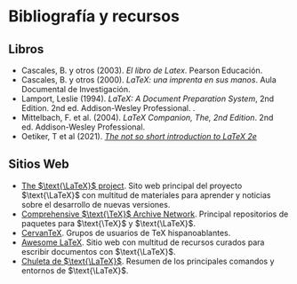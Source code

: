 # Bibliografía y recursos {.unnumbered}

<!-- ::: {#refs}
::: -->

## Libros

- Cascales, B. y otros (2003). _El libro de Latex_. Pearson Educación.
- Cascales, B. y otros (2000). _LaTeX: una imprenta en sus manos_. Aula Documental de Investigación.
- Lamport, Leslie (1994). _LaTeX: A Document Preparation System_, 2nd Edition. 2nd ed. Addison-Wesley Professional. .
- Mittelbach, F. et al. (2004). _LaTeX Companion, The, 2nd Edition_. 2nd ed. Addison-Wesley Professional.
- Oetiker, T et al (2021). [_The not so short introduction to LaTeX 2e_](https://tobi.oetiker.ch/lshort/lshort.pdf)

## Sitios Web

- [The $\text{\LaTeX}$ project](https://www.latex-project.org/). Sito web principal del proyecto $\text{\LaTeX}$ con multitud de materiales para aprender y noticias sobre el desarrollo de nuevas versiones.
- [Comprehensive $\text{\TeX}$ Archive Network](https://ctan.org/). Principal repositorios de paquetes para $\text{\TeX}$ y $\text{\LaTeX}$.
- [CervanTeX](www.cervantex.es/). Grupos de usuarios de TeX hispanoablantes.
- [Awesome LaTeX](https://project-awesome.org/egeerardyn/awesome-LaTeX). Sitio web con multitud de recursos curados para escribir documentos con $\text{\LaTeX}$.
- [Chuleta de $\text{\LaTeX}$](chulatex.pdf). Resumen de los principales comandos y entornos de $\text{\LaTeX}$.